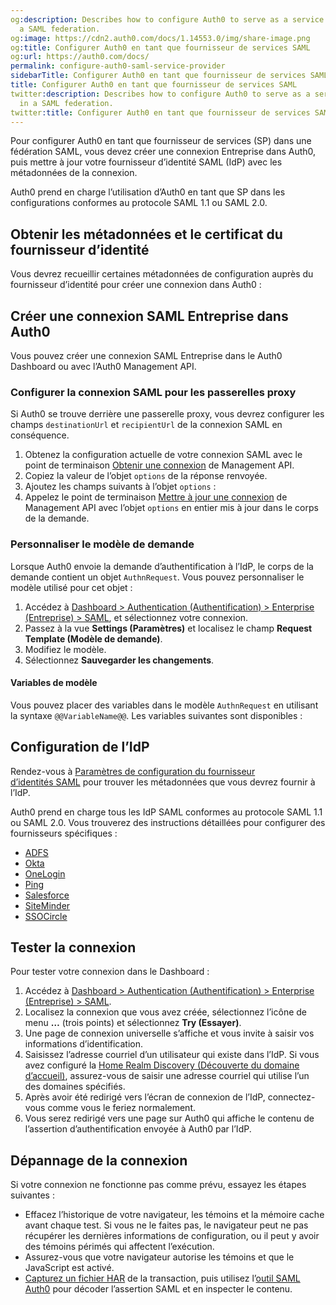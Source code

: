 ```yaml
---
og:description: Describes how to configure Auth0 to serve as a service provider in
  a SAML federation.
og:image: https://cdn2.auth0.com/docs/1.14553.0/img/share-image.png
og:title: Configurer Auth0 en tant que fournisseur de services SAML
og:url: https://auth0.com/docs/
permalink: configure-auth0-saml-service-provider
sidebarTitle: Configurer Auth0 en tant que fournisseur de services SAML
title: Configurer Auth0 en tant que fournisseur de services SAML
twitter:description: Describes how to configure Auth0 to serve as a service provider
  in a SAML federation.
twitter:title: Configurer Auth0 en tant que fournisseur de services SAML
---
```


Pour configurer Auth0 en tant que fournisseur de services (SP) dans une fédération SAML, vous devez créer une connexion Entreprise dans Auth0, puis mettre à jour votre fournisseur d’identité SAML (IdP) avec les métadonnées de la connexion.

Auth0 prend en charge l’utilisation d’Auth0 en tant que SP dans les configurations conformes au protocole SAML 1.1 ou SAML 2.0.

## Obtenir les métadonnées et le certificat du fournisseur d’identité

Vous devrez recueillir certaines métadonnées de configuration auprès du fournisseur d’identité pour créer une connexion dans Auth0 :



## Créer une connexion SAML Entreprise dans Auth0

Vous pouvez créer une connexion SAML Entreprise dans le Auth0 Dashboard ou avec l’Auth0 Management API.



### Configurer la connexion SAML pour les passerelles proxy

Si Auth0 se trouve derrière une passerelle proxy, vous devrez configurer les champs `destinationUrl` et `recipientUrl` de la connexion SAML en conséquence.

1. Obtenez la configuration actuelle de votre connexion SAML avec le point de terminaison [Obtenir une connexion](https://auth0.com/docs/api/management/v2/connections/get-connections-by-id) de Management API.
2. Copiez la valeur de l’objet `options` de la réponse renvoyée.
3. Ajoutez les champs suivants à l’objet `options` :
4. Appelez le point de terminaison [Mettre à jour une connexion](https://auth0.com/docs/api/management/v2/connections/patch-connections-by-id) de Management API avec l’objet `options` en entier mis à jour dans le corps de la demande.

### Personnaliser le modèle de demande

Lorsque Auth0 envoie la demande d’authentification à l’IdP, le corps de la demande contient un objet `AuthnRequest`. Vous pouvez personnaliser le modèle utilisé pour cet objet :

1. Accédez à [Dashboard > Authentication (Authentification) > Enterprise (Entreprise) > SAML](%24%7Bmanage_url%7D/#/connections/enterprise/samlp), et sélectionnez votre connexion.
2. Passez à la vue **Settings (Paramètres)** et localisez le champ **Request Template (Modèle de demande)**.
3. Modifiez le modèle.
4. Sélectionnez **Sauvegarder les changements**.

#### Variables de modèle

Vous pouvez placer des variables dans le modèle `AuthnRequest` en utilisant la syntaxe `@@VariableName@@`. Les variables suivantes sont disponibles :



## Configuration de l’IdP

Rendez-vous à [Paramètres de configuration du fournisseur d’identités SAML](/saml-configuration/saml-identity-provider-configuration-settings) pour trouver les métadonnées que vous devrez fournir à l’IdP.

Auth0 prend en charge tous les IdP SAML conformes au protocole SAML 1.1 ou SAML 2.0. Vous trouverez des instructions détaillées pour configurer des fournisseurs spécifiques :

* [ADFS](/saml-configuration/configure-auth0-saml-service-provider/configure-adfs-saml-connections)
* [Okta](/saml-configuration/configure-auth0-saml-service-provider/configure-okta-as-saml-identity-provider)
* [OneLogin](/saml-configuration/configure-auth0-saml-service-provider/configure-onelogin-as-saml-identity-provider)
* [Ping](/saml-configuration/configure-auth0-saml-service-provider/configure-pingfederate-as-saml-identity-provider)
* [Salesforce](/saml-configuration/configure-auth0-saml-service-provider/configure-salesforce-as-saml-identity-provider)
* [SiteMinder](/saml-configuration/configure-auth0-saml-service-provider/configure-siteminder-as-saml-identity-provider)
* [SSOCircle](/saml-configuration/configure-auth0-saml-service-provider/configure-ssocircle-as-saml-identity-provider)

## Tester la connexion

Pour tester votre connexion dans le Dashboard :

1. Accédez à [Dashboard > Authentication (Authentification) > Enterprise (Entreprise) > SAML](https://manage.auth0.com/#/connections/enterprise/samlp).
2. Localisez la connexion que vous avez créée, sélectionnez l’icône de menu **…** (trois points) et sélectionnez **Try (Essayer)**.
3. Une page de connexion universelle s’affiche et vous invite à saisir vos informations d’identification.
4. Saisissez l’adresse courriel d’un utilisateur qui existe dans l’IdP. Si vous avez configuré la [Home Realm Discovery (Découverte du domaine d’accueil)](https://auth0.com/docs/authenticate/login/auth0-universal-login/identifier-first#define-home-realm-discovery-identity-providers), assurez-vous de saisir une adresse courriel qui utilise l’un des domaines spécifiés.
5. Après avoir été redirigé vers l’écran de connexion de l’IdP, connectez-vous comme vous le feriez normalement.
6. Vous serez redirigé vers une page sur Auth0 qui affiche le contenu de l’assertion d’authentification envoyée à Auth0 par l’IdP.

## Dépannage de la connexion

Si votre connexion ne fonctionne pas comme prévu, essayez les étapes suivantes :

* Effacez l’historique de votre navigateur, les témoins et la mémoire cache avant chaque test. Si vous ne le faites pas, le navigateur peut ne pas récupérer les dernières informations de configuration, ou il peut y avoir des témoins périmés qui affectent l’exécution.
* Assurez-vous que votre navigateur autorise les témoins et que le JavaScript est activé.
* [Capturez un fichier HAR](https://auth0.com/docs/troubleshoot/troubleshooting-tools/generate-and-analyze-har-files) de la transaction, puis utilisez l’[outil SAML Auth0](http://samltool.io/) pour décoder l’assertion SAML et en inspecter le contenu.